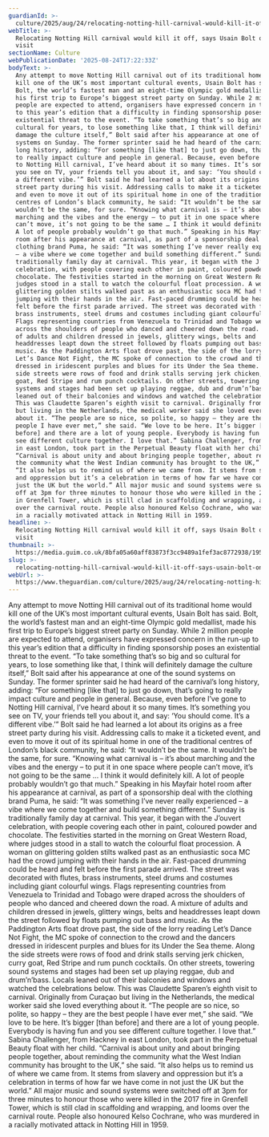 ```yaml
---
guardianId: >-
  culture/2025/aug/24/relocating-notting-hill-carnival-would-kill-it-off-says-usain-bolt-on-first-visit
webTitle: >-
  Relocating Notting Hill carnival would kill it off, says Usain Bolt on first
  visit
sectionName: Culture
webPublicationDate: '2025-08-24T17:22:33Z'
bodyText: >-
  Any attempt to move Notting Hill carnival out of its traditional home would
  kill one of the UK’s most important cultural events, Usain Bolt has said.
  Bolt, the world’s fastest man and an eight-time Olympic gold medallist, made
  his first trip to Europe’s biggest street party on Sunday. While 2 million
  people are expected to attend, organisers have expressed concern in the run-up
  to this year’s edition that a difficulty in finding sponsorship poses an
  existential threat to the event. “To take something that’s so big and so
  cultural for years, to lose something like that, I think will definitely
  damage the culture itself,” Bolt said after his appearance at one of the sound
  systems on Sunday. The former sprinter said he had heard of the carnival’s
  long history, adding: “For something [like that] to just go down, that’s going
  to really impact culture and people in general. Because, even before I’ve gone
  to Notting Hill carnival, I’ve heard about it so many times. It’s something
  you see on TV, your friends tell you about it, and say: ‘You should come. It’s
  a different vibe.’” Bolt said he had learned a lot about its origins as a free
  street party during his visit. Addressing calls to make it a ticketed event,
  and even to move it out of its spiritual home in one of the traditional
  centres of London’s black community, he said: “It wouldn’t be the same. It
  wouldn’t be the same, for sure. “Knowing what carnival is – it’s about
  marching and the vibes and the energy – to put it in one space where people
  can’t move, it’s not going to be the same … I think it would definitely kill.
  A lot of people probably wouldn’t go that much.” Speaking in his Mayfair hotel
  room after his appearance at carnival, as part of a sponsorship deal with the
  clothing brand Puma, he said: “It was something I’ve never really experienced
  – a vibe where we come together and build something different.” Sunday is
  traditionally family day at carnival. This year, it began with the J’ouvert
  celebration, with people covering each other in paint, coloured powder and
  chocolate. The festivities started in the morning on Great Western Road, where
  judges stood in a stall to watch the colourful float procession. A woman on
  glittering golden stilts walked past as an enthusiastic soca MC had the crowd
  jumping with their hands in the air. Fast-paced drumming could be heard and
  felt before the first parade arrived. The street was decorated with flutes,
  brass instruments, steel drums and costumes including giant colourful wings.
  Flags representing countries from Venezuela to Trinidad and Tobago were draped
  across the shoulders of people who danced and cheered down the road. A mixture
  of adults and children dressed in jewels, glittery wings, belts and
  headdresses leapt down the street followed by floats pumping out bass and
  music. As the Paddington Arts float drove past, the side of the lorry reading
  Let’s Dance Not Fight, the MC spoke of connection to the crowd and the dancers
  dressed in iridescent purples and blues for its Under the Sea theme. Along the
  side streets were rows of food and drink stalls serving jerk chicken, curry
  goat, Red Stripe and rum punch cocktails. On other streets, towering sound
  systems and stages had been set up playing reggae, dub and drum’n’bass. Locals
  leaned out of their balconies and windows and watched the celebrations below.
  This was Claudette Sparen’s eighth visit to carnival. Originally from Curaçao
  but living in the Netherlands, the medical worker said she loved everything
  about it. “The people are so nice, so polite, so happy – they are the best
  people I have ever met,” she said. “We love to be here. It’s bigger [than
  before] and there are a lot of young people. Everybody is having fun and you
  see different culture together. I love that.” Sabina Challenger, from Hackney
  in east London, took part in the Perpetual Beauty float with her child.
  “Carnival is about unity and about bringing people together, about reminding
  the community what the West Indian community has brought to the UK,” she said.
  “It also helps us to remind us of where we came from. It stems from slavery
  and oppression but it’s a celebration in terms of how far we have come in not
  just the UK but the world.” All major music and sound systems were switched
  off at 3pm for three minutes to honour those who were killed in the 2017 fire
  in Grenfell Tower, which is still clad in scaffolding and wrapping, and looms
  over the carnival route. People also honoured Kelso Cochrane, who was murdered
  in a racially motivated attack in Notting Hill in 1959.
headline: >-
  Relocating Notting Hill carnival would kill it off, says Usain Bolt on first
  visit
thumbnail: >-
  https://media.guim.co.uk/8bfa05a60aff83873f3cc9489a1fef3ac8772938/1958_0_2556_2045/500.jpg
slug: >-
  relocating-notting-hill-carnival-would-kill-it-off-says-usain-bolt-on-first-visit
webUrl: >-
  https://www.theguardian.com/culture/2025/aug/24/relocating-notting-hill-carnival-would-kill-it-off-says-usain-bolt-on-first-visit
---
```

Any attempt to move Notting Hill carnival out of its traditional home would kill one of the UK’s most important cultural events, Usain Bolt has said. Bolt, the world’s fastest man and an eight-time Olympic gold medallist, made his first trip to Europe’s biggest street party on Sunday. While 2 million people are expected to attend, organisers have expressed concern in the run-up to this year’s edition that a difficulty in finding sponsorship poses an existential threat to the event. “To take something that’s so big and so cultural for years, to lose something like that, I think will definitely damage the culture itself,” Bolt said after his appearance at one of the sound systems on Sunday. The former sprinter said he had heard of the carnival’s long history, adding: “For something [like that] to just go down, that’s going to really impact culture and people in general. Because, even before I’ve gone to Notting Hill carnival, I’ve heard about it so many times. It’s something you see on TV, your friends tell you about it, and say: ‘You should come. It’s a different vibe.’” Bolt said he had learned a lot about its origins as a free street party during his visit. Addressing calls to make it a ticketed event, and even to move it out of its spiritual home in one of the traditional centres of London’s black community, he said: “It wouldn’t be the same. It wouldn’t be the same, for sure. “Knowing what carnival is – it’s about marching and the vibes and the energy – to put it in one space where people can’t move, it’s not going to be the same … I think it would definitely kill. A lot of people probably wouldn’t go that much.” Speaking in his Mayfair hotel room after his appearance at carnival, as part of a sponsorship deal with the clothing brand Puma, he said: “It was something I’ve never really experienced – a vibe where we come together and build something different.” Sunday is traditionally family day at carnival. This year, it began with the J’ouvert celebration, with people covering each other in paint, coloured powder and chocolate. The festivities started in the morning on Great Western Road, where judges stood in a stall to watch the colourful float procession. A woman on glittering golden stilts walked past as an enthusiastic soca MC had the crowd jumping with their hands in the air. Fast-paced drumming could be heard and felt before the first parade arrived. The street was decorated with flutes, brass instruments, steel drums and costumes including giant colourful wings. Flags representing countries from Venezuela to Trinidad and Tobago were draped across the shoulders of people who danced and cheered down the road. A mixture of adults and children dressed in jewels, glittery wings, belts and headdresses leapt down the street followed by floats pumping out bass and music. As the Paddington Arts float drove past, the side of the lorry reading Let’s Dance Not Fight, the MC spoke of connection to the crowd and the dancers dressed in iridescent purples and blues for its Under the Sea theme. Along the side streets were rows of food and drink stalls serving jerk chicken, curry goat, Red Stripe and rum punch cocktails. On other streets, towering sound systems and stages had been set up playing reggae, dub and drum’n’bass. Locals leaned out of their balconies and windows and watched the celebrations below. This was Claudette Sparen’s eighth visit to carnival. Originally from Curaçao but living in the Netherlands, the medical worker said she loved everything about it. “The people are so nice, so polite, so happy – they are the best people I have ever met,” she said. “We love to be here. It’s bigger [than before] and there are a lot of young people. Everybody is having fun and you see different culture together. I love that.” Sabina Challenger, from Hackney in east London, took part in the Perpetual Beauty float with her child. “Carnival is about unity and about bringing people together, about reminding the community what the West Indian community has brought to the UK,” she said. “It also helps us to remind us of where we came from. It stems from slavery and oppression but it’s a celebration in terms of how far we have come in not just the UK but the world.” All major music and sound systems were switched off at 3pm for three minutes to honour those who were killed in the 2017 fire in Grenfell Tower, which is still clad in scaffolding and wrapping, and looms over the carnival route. People also honoured Kelso Cochrane, who was murdered in a racially motivated attack in Notting Hill in 1959.

